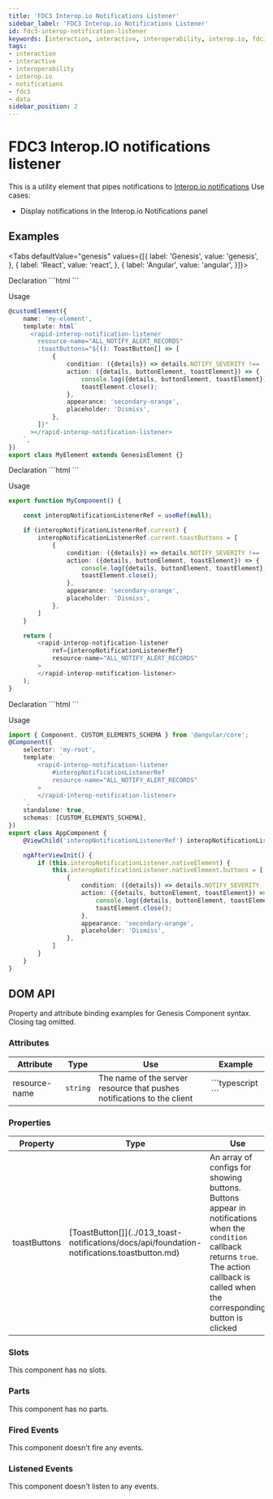 ---
title: 'FDC3 Interop.io Notifications Listener'
sidebar_label: 'FDC3 Interop.io Notifications Listener'
id: fdc3-interop-notification-listener
keywords: [interaction, interactive, interoperability, interop.io, fdc3, notifications]
tags:
- interaction
- interactive
- interoperability
- interop.io
- notifications
- fdc3
- data
sidebar_position: 2
---


# FDC3 Interop.IO notifications listener

This is a utility element that pipes notifications to [Interop.io notifications](https://docs.interop.io/desktop/reference/javascript/notifications/index.html#overview)
Use cases:
* Display notifications in the Interop.io Notifications panel

## Examples

<Tabs defaultValue="genesis" values={[{ label: 'Genesis', value: 'genesis', }, { label: 'React', value: 'react', }, { label: 'Angular', value: 'angular', }]}>

<TabItem value="genesis">
Declaration
```html
<rapid-interop-notification-listener></rapid-interop-notification-listener>
```

Usage
```typescript
@customElement({
    name: 'my-element',
    template: html`
      <rapid-interop-notification-listener
        resource-name="ALL_NOTIFY_ALERT_RECORDS"
        :toastButtons="${(): ToastButton[] => [
            {
                condition: ({details}) => details.NOTIFY_SEVERITY !== 'Warning',
                action: ({details, buttonElement, toastElement}) => {
                    console.log({details, buttonElement, toastElement});
                    toastElement.close();
                },
                appearance: 'secondary-orange',
                placeholder: 'Dismiss',
            },
        ]}"
      ></rapid-interop-notification-listener>
    `,
})
export class MyElement extends GenesisElement {}
```
</TabItem>

<TabItem value="react">
Declaration
```html
<rapid-interop-notification-listener></rapid-interop-notification-listener>
```

Usage
```typescript
export function MyComponent() {

    const interopNotificationListenerRef = useRef(null);

    if (interopNotificationListenerRef.current) {
        interopNotificationListenerRef.current.toastButtons = [
            {
                condition: ({details}) => details.NOTIFY_SEVERITY !== 'Warning',
                action: ({details, buttonElement, toastElement}) => {
                    console.log({details, buttonElement, toastElement});
                    toastElement.close();
                },
                appearance: 'secondary-orange',
                placeholder: 'Dismiss',
            },
        ]
    }

    return (
        <rapid-interop-notification-listener
            ref={interopNotificationListenerRef}
            resource-name="ALL_NOTIFY_ALERT_RECORDS"
        >
        </rapid-interop-notification-listener>
    );
}
```
</TabItem>

<TabItem value="angular">
Declaration
```html
<rapid-interop-notification-listener></rapid-interop-notification-listener>
```

Usage
```typescript
import { Component, CUSTOM_ELEMENTS_SCHEMA } from '@angular/core';
@Component({
    selector: 'my-root',
    template: `
        <rapid-interop-notification-listener
            #interopNotificationListenerRef
            resource-name="ALL_NOTIFY_ALERT_RECORDS"
        >
        </rapid-interop-notification-listener>
    `,
    standalone: true,
    schemas: [CUSTOM_ELEMENTS_SCHEMA],
})
export class AppComponent {
    @ViewChild('interopNotificationListenerRef') interopNotificationListener!: ElementRef;

    ngAfterViewInit() {
        if (this.interopNotificationListener.nativeElement) {
            this.interopNotificationListener.nativeElement.buttons = [
                {
                    condition: ({details}) => details.NOTIFY_SEVERITY !== 'Warning',
                    action: ({details, buttonElement, toastElement}) => {
                        console.log({details, buttonElement, toastElement});
                        toastElement.close();
                    },
                    appearance: 'secondary-orange',
                    placeholder: 'Dismiss',
                },
            ]
        }
    }
}
```

</TabItem>
</Tabs>

## DOM API

Property and attribute binding examples for Genesis Component syntax. Closing tag omitted.

### Attributes

<table>
    <thead>
        <tr>
            <th>Attribute</th>
            <th>Type</th>
            <th>Use</th>
            <th>Example</th>
        </tr>
    </thead>
    <tbody>
        <tr>
            <td>resource-name</td>
            <td><code>string</code></td>
            <td>The name of the server resource that pushes notifications to the client</td>
<td>
```typescript
    <rapid-interop-notification-listener resource-name="ALL_NOTIFY_ALERT_RECORDS">
```
</td>
        </tr>
    </tbody>
</table>

### Properties

<table>
    <thead>
        <tr>
            <th>Property</th>
            <th>Type</th>
            <th>Use</th>
            <th>Example</th>
        </tr>
    </thead>
    <tbody>
        <tr>
            <td>toastButtons</td>
<td>
[ToastButton[]](../013_toast-notifications/docs/api/foundation-notifications.toastbutton.md)
</td>
            <td>An array of configs for showing buttons. Buttons appear in notifications when the <code>condition</code> callback returns <code>true</code>. The action callback is called when the corresponding button is clicked</td>
<td>

```typescript
    <rapid-interop-notification-listener :toastButtons=${() => [
        {
            condition: ({details}) => details.NOTIFY_SEVERITY !== 'Warning',
            action: ({details, buttonElement, toastElement}) => {
            console.log({details, buttonElement, toastElement});
            toastElement.close();
        },
            appearance: 'secondary-orange',
            placeholder: 'Dismiss',
        },
    ]}>
```

</td>
        </tr>
    </tbody>
</table>

### Slots

This component has no slots.

### Parts

This component has no parts.

### Fired Events

This component doesn't fire any events.

### Listened Events

This component doesn't listen to any events.
